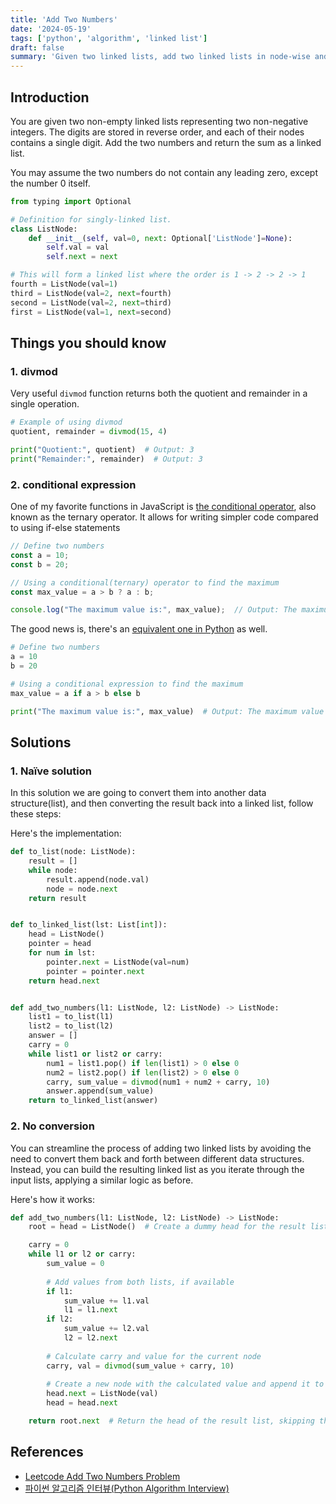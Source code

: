 ```yaml
---
title: 'Add Two Numbers'
date: '2024-05-19'
tags: ['python', 'algorithm', 'linked list']
draft: false
summary: 'Given two linked lists, add two linked lists in node-wise and return the resulting list'
---
```


## Introduction
You are given two non-empty linked lists representing two non-negative integers. The digits are stored in reverse order, and each of their nodes contains a single digit. Add the two numbers and return the sum as a linked list.

You may assume the two numbers do not contain any leading zero, except the number 0 itself.


```python:list_node.py
from typing import Optional

# Definition for singly-linked list.
class ListNode:
    def __init__(self, val=0, next: Optional['ListNode']=None):
        self.val = val
        self.next = next

# This will form a linked list where the order is 1 -> 2 -> 2 -> 1
fourth = ListNode(val=1)
third = ListNode(val=2, next=fourth)
second = ListNode(val=2, next=third)
first = ListNode(val=1, next=second)
```

## Things you should know
### 1. divmod
Very useful `divmod` function returns both the quotient and remainder in a single operation.
```python:divmod_example.py
# Example of using divmod
quotient, remainder = divmod(15, 4)

print("Quotient:", quotient)  # Output: 3
print("Remainder:", remainder)  # Output: 3
```

### 2. conditional expression
One of my favorite functions in JavaScript is [the conditional operator](https://developer.mozilla.org/en-US/docs/Web/JavaScript/Reference/Operators/Conditional_operator), also known as the ternary operator. It allows for writing simpler code compared to using if-else statements
```javascript:ternary_operator.js
// Define two numbers
const a = 10;
const b = 20;

// Using a conditional(ternary) operator to find the maximum
const max_value = a > b ? a : b;

console.log("The maximum value is:", max_value);  // Output: The maximum value is: 20
```
The good news is, there's an [equivalent one in Python](https://docs.python.org/3/reference/expressions.html#conditional-expressions) as well.
```python:conditional_expression.py
# Define two numbers
a = 10
b = 20

# Using a conditional expression to find the maximum
max_value = a if a > b else b

print("The maximum value is:", max_value)  # Output: The maximum value is: 20
```


## Solutions

### 1. Naïve solution
In this solution we are going to convert them into another data structure(list), and then converting the result back into a linked list, follow these steps:

Here's the implementation:
```python:recursion.py
def to_list(node: ListNode):
    result = []
    while node:
        result.append(node.val)
        node = node.next
    return result


def to_linked_list(lst: List[int]):
    head = ListNode()
    pointer = head
    for num in lst:
        pointer.next = ListNode(val=num)
        pointer = pointer.next
    return head.next


def add_two_numbers(l1: ListNode, l2: ListNode) -> ListNode:
    list1 = to_list(l1)
    list2 = to_list(l2)
    answer = []
    carry = 0
    while list1 or list2 or carry:
        num1 = list1.pop() if len(list1) > 0 else 0
        num2 = list2.pop() if len(list2) > 0 else 0
        carry, sum_value = divmod(num1 + num2 + carry, 10)
        answer.append(sum_value)
    return to_linked_list(answer)
```

### 2. No conversion
You can streamline the process of adding two linked lists by avoiding the need to convert them back and forth between different data structures. Instead, you can build the resulting linked list as you iterate through the input lists, applying a similar logic as before.

Here's how it works:
```python:iteration.py
def add_two_numbers(l1: ListNode, l2: ListNode) -> ListNode:
    root = head = ListNode()  # Create a dummy head for the result list

    carry = 0
    while l1 or l2 or carry:
        sum_value = 0
        
        # Add values from both lists, if available
        if l1:
            sum_value += l1.val
            l1 = l1.next
        if l2:
            sum_value += l2.val
            l2 = l2.next
        
        # Calculate carry and value for the current node
        carry, val = divmod(sum_value + carry, 10)
        
        # Create a new node with the calculated value and append it to the result list
        head.next = ListNode(val)
        head = head.next

    return root.next  # Return the head of the result list, skipping the dummy node
```

## References

- [Leetcode Add Two Numbers Problem](https://leetcode.com/problems/palindrome-linked-list)
- [파이썬 알고리즘 인터뷰(Python Algorithm Interview)](https://www.aladin.co.kr/shop/wproduct.aspx?ItemId=245495826)

